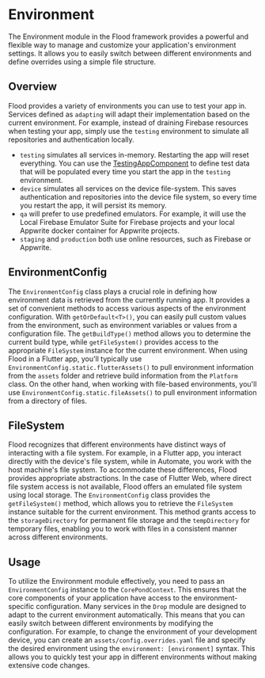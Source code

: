 # Environment

The Environment module in the Flood framework provides a powerful and flexible way to manage and customize your application's environment settings. It allows you to easily switch between different environments and define overrides using a simple file structure.

## Overview

Flood provides a variety of environments you can use to test your app in. Services defined as `adapting` will adapt their implementation based on the current environment. For example, instead of draining Firebase resources when testing your app, simply use the `testing` environment to simulate all repositories and authentication locally.

-   `testing` simulates all services in-memory. Restarting the app will reset everything. You can use the [TestingAppComponent](/testing) to define test data that will be populated every time you start the app in the `testing` environment.
-   `device` simulates all services on the device file-system. This saves authentication and repositories into the device file system, so every time you restart the app, it will persist its memory.
-   `qa` will prefer to use predefined emulators. For example, it will use the Local Firebase Emulator Suite for Firebase projects and your local Appwrite docker container for Appwrite projects.
-   `staging` and `production` both use online resources, such as Firebase or Appwrite.

## EnvironmentConfig

The `EnvironmentConfig` class plays a crucial role in defining how environment data is retrieved from the currently running app. It provides a set of convenient methods to access various aspects of the environment configuration. With `getOrDefault<T>()`, you can easily pull custom values from the environment, such as environment variables or values from a configuration file. The `getBuildType()` method allows you to determine the current build type, while `getFileSystem()` provides access to the appropriate `FileSystem` instance for the current environment. When using Flood in a Flutter app, you'll typically use `EnvironmentConfig.static.flutterAssets()` to pull environment information from the `assets` folder and retrieve build information from the `Platform` class. On the other hand, when working with file-based environments, you'll use `EnvironmentConfig.static.fileAssets()` to pull environment information from a directory of files.

## FileSystem

Flood recognizes that different environments have distinct ways of interacting with a file system. For example, in a Flutter app, you interact directly with the device's file system, while in Automate, you work with the host machine's file system. To accommodate these differences, Flood provides appropriate abstractions. In the case of Flutter Web, where direct file system access is not available, Flood offers an emulated file system using local storage. The `EnvironmentConfig` class provides the `getFileSystem()` method, which allows you to retrieve the `FileSystem` instance suitable for the current environment. This method grants access to the `storageDirectory` for permanent file storage and the `tempDirectory` for temporary files, enabling you to work with files in a consistent manner across different environments.

## Usage

To utilize the Environment module effectively, you need to pass an `EnvironmentConfig` instance to the `CorePondContext`. This ensures that the core components of your application have access to the environment-specific configuration. Many services in the `Drop` module are designed to adapt to the current environment automatically. This means that you can easily switch between different environments by modifying the configuration. For example, to change the environment of your development device, you can create an `assets/config.overrides.yaml` file and specify the desired environment using the `environment: [environment]` syntax. This allows you to quickly test your app in different environments without making extensive code changes.
